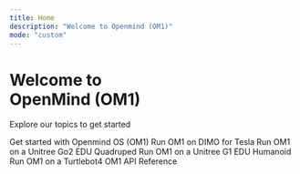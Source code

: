 ---
title: Home
description: "Welcome to Openmind (OM1)"
mode: "custom"
---

<div className="hero">
<h1 className="hero-header">Welcome to <br/> OpenMind (OM1)</h1>
<p className="hero-p">Explore our topics to get started</p>
</div>

<CardGroup cols={2} className="hero-cards">
  <Card
    title="Get Started"
    icon="check"
    href="/getting-started/introduction"
  >
    Get started with Openmind OS (OM1)
  </Card>
  <Card
    title="Tesla"
    icon="car"
    href="/robotics/tesla_dimo"
  >
    Run OM1 on DIMO for Tesla
  </Card>
  <Card
    title="Unitree Dog (Go2)"
    icon="dog"
    href="/robotics/unitree_go2_quadruped"
  >
    Run OM1 on a Unitree Go2 EDU Quadruped
  </Card>
  <Card
    title="Unitree Humanoid (G1)"
    icon="person"
    href="/robotics/unitree_g1_humanoid"
  >
    Run OM1 on a Unitree G1 EDU Humanoid
  </Card>
  <Card
    title="Turtlebot4"
    icon="turtle"
    href="/robotics/turtlebot4_zenoh"
  >
    Run OM1 on a Turtlebot4
  </Card>
   <Card
    title="Core Endpoints"
    icon="bolt"
    href="/api-reference/introduction"
  >
    OM1 API Reference
  </Card>
</CardGroup>
